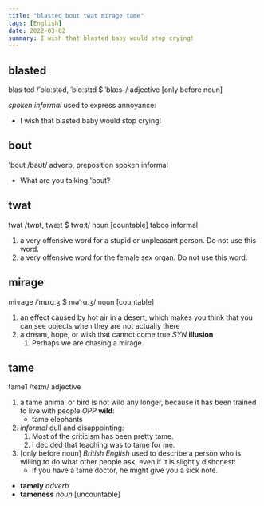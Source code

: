 ```yaml
---
title: "blasted bout twat mirage tame"
tags: [English]
date: 2022-03-02
summary: I wish that blasted baby would stop crying!
---
```


## blasted

blas·ted /ˈblɑːstəd, ˈblɑːstɪd $ ˈblæs-/ adjective [only before noun]

*spoken informal* used to express annoyance:

- I wish that blasted baby would stop crying!

## bout

'bout /baʊt/ adverb, preposition spoken informal

- What are you talking 'bout?

## twat

twat /twɒt, twæt $ twɑːt/ noun [countable] taboo informal

1. a very offensive word for a stupid or unpleasant person. Do not use this word.
2. a very offensive word for the female sex organ. Do not use this word.

## mirage

mi·rage /ˈmɪrɑːʒ $ məˈrɑːʒ/ noun [countable]

1. an effect caused by hot air in a desert, which makes you think that you can
   see objects when they are not actually there
2. a dream, hope, or wish that cannot come true *SYN* **illusion**
   1. Perhaps we are chasing a mirage.

## tame

tame1 /teɪm/ adjective

1. a tame animal or bird is not wild any longer, because it has been trained to
   live with people *OPP* **wild**:
   - tame elephants
2. *informal* dull and disappointing:
   1. Most of the criticism has been pretty tame.
   2. I decided that teaching was to tame for me.
3. [only before noun] *British English* used to describe a person who is willing
   to do what other people ask, even if it is slightly dishonest:
   - If you have a tame doctor, he might give you a sick note.

- **tamely** *adverb*
- **tameness** *noun* [uncountable]
